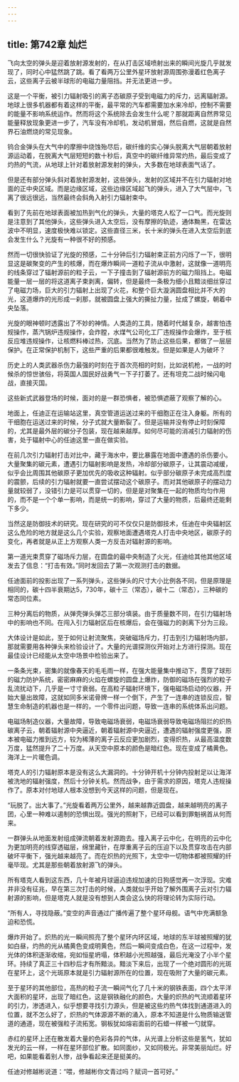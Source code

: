 ```yaml
---
---
---
```

title: 第742章 灿烂
---



飞向太空的弹头是迎着放射源发射的，在从打击区域喷射出来的瞬间光旋几乎就发现了，同时心中猛然跳了跳。看了看两万公里外星环放射源周围弥漫着红色离子云，这些离子云被半球形的电磁力量阻挡。并无法更进一步。

这是一个平衡，被引力辐射吸引的离子态碳原子受到电磁力的斥力，远离辐射源。地球上很多机器都有着这样的平衡，最平常的汽车都需要加水来冷却，控制不需要的能量不影响系统运作。然而将这个系统除去会发生什么呢？那就距离自然界常见能量释放现象更进一步了，汽车没有冷却机，发动机冒烟，然后自燃，这就是自然界石油燃烧的常见现象。

钨合金弹头在大气中的摩擦中烧蚀殆尽后，碳纤维的实心弹头脱离大气层朝着放射源运动着，在脱离大气层短短的数十秒后，真空中的碳纤维异常灼热，最后变成了灼热的气流，从地球上针对着放射源发射的弹头，大多数在地球表面气话了。

但是还有部分弹头斜对着放射源发射，这些弹头，发射的区域并不在引力辐射对地面的正中央区域。而是边缘区域，这些边缘区域起飞的弹头，进入了大气层中，飞离了很远很远，当然最终会斜角入射引力辐射束中。

看到了先前在地球表面被加热到气化的弹头，大量的塔克人松了一口气。而光旋则是注意到了其他弹头，这些弹头进入太空后，没有摩擦的轨迹，通体黝黑，在雷达波中不明显，速度极快难以锁定。这些直径三米，长十米的弹头在进入太空后到底会发生什么？光旋有一种很不好的预感。

然而一切很快验证了光旋的预感，二十分钟后引力辐射束正前方闪烁了一下，很明显这是碳聚变的产生的核爆，而在爆炸瞬间一道粒子流从中激射，这就像一道明亮的线条穿过了辐射源前的粒子云，一下子撞击到了辐射源前方的磁力阻挡上。电磁能量一层一层的将这道离子束剥离，偏转，但是最终一条极为细小且黯淡细丝穿过了电磁力场，巨大的引力辐射上出现了火花，和整个巨大漩涡圆盘相比并不大的光，这道爆炸的光形成一刹那，就被圆盘上强大的撕扯力量，扯成了螺旋，朝着中央坠落。

光旋的眼神顿时透露出了不妙的神情。人类造的工具，随着时代越复杂，越害怕违规操作，蒸汽锅炉违规操作，会炸膛，水煤气公司化工厂违规操作会爆炸，至于核反应堆违规操作，让核燃料棒过热，沉底。当然为了防止这些后果，都做了一层层保护。在正常保护机制下，这些严重的后果都很难触发。但是如果是人为破坏？

历史上的人类武器杀伤力最强的时刻在于首次亮相的时刻，比如说机枪，一战的时候杀的惊世骇俗，将英国人国民好战勇气一下子打萎了。还有坦克二战时候闪电战，直接灭国。

这些新式武器登场的时候，面对的是一群恐惧者，被恐惧遮蔽了观察了解的心。

地面上，任迪正在运输站这里，真空管道运送过来的干细胞正在注入身躯。所有的干细胞在运送过来的时候，分子式就大量断裂了。但是运输并没有停止时刻保障的，尤其是最外层的碳分子包装，现在越来越厚。如何尽可能的消减引力辐射的伤害，处于辐射中心的任迪这里一直在做实验。

在前几次引力辐射打击对比中，藏于海水中，要比暴露在地面中遭遇的杀伤要小。大量聚集的碳元素，遭遇引力辐射影响是发热，冷却部分碳原子，让其震动减缓，似乎会比周围其他碳原子更加优先的吸收这种辐射。似乎部分碳原子未完成高烈度的震颤，后续的引力辐射就要一直尝试摆动这个碳原子。而对其他碳原子的摆动力量就较弱了，没错引力是可以贯穿一切的，但是是对聚集在一起的物质均匀作用的，而不是一个个单一影响，而是统一的影响，穿过了大量的物质，后最终还能剩下多少。

当然这是防御技术的研究。现在研究的可不仅仅只是防御技术，任迪在中央辐射区这么危险的地方就是这么几个实验，观察地面遭遇塔克人打击中央地区，碳原子的变化，再者就是从正上方观察人类一方反击对辐射源的影响。

第一道光束贯穿了磁场斥力层，在圆盘的最中央制造了火光，任迪给其他其他区域发去了信息：“打击有效。”同时发回去了第一次观测打击的数据。

任迪面前的投影出现了一系列弹头，这些弹头的尺寸大小比例各不同，但是原理是相同的，碳十四半衰期达5，730年，碳十三（常态），碳十二（常态），三种碳的常态同位素。

三种分离后的物质，从弹壳弹头弹芯三部分填装。由于质量数不同，在引力辐射场中的影响也不同。在闯入引力辐射区后在核爆后，会在强磁力的剥离下分为三段。

大体设计是如此，至于如何让射流聚焦，突破磁场斥力，打击到引力辐射场内部，那就需要用各种弹头来检验设计了。大量的光谱探测仪开始对上方进行探测。现在最佳设计已经能从太空中场景中检验出来了。

一条条光束，密集的就像春天的毛毛雨一样，在强大能量集中推动下，贯穿了球形的磁力防护系统，密密麻麻的火焰在螺旋的圆盘上爆炸，防御的磁场在强烈的粒子乱流扰动下，几乎是一寸寸衰弱。在高粒子辐射环境下，强电磁场启动的仪器，开始大量出故障，这就如同多米诺骨牌一样一个倒下，产生了一连串的连锁反应，智慧生命制造的机器也是一样的，一个零件出问题，导致一连串的系统体系出问题。

电磁场制造仪器，大量故障，导致电磁场衰弱，电磁场衰弱导致电磁场阻拦的炽热碳离子云，朝着辐射源中央逼近，朝着辐射源中央逼近，遭遇的辐射强度更强，原本被电磁力推到远方，较为稀薄的离子云反应更加剧烈，变得炽热，从最高温度数万度，猛然提升了二十万度。从天空中原本的颜色是暗红色。现在变成了橘黄色。海洋上一片暖色调。

塔克人的引力辐射原本是没有这么大漏洞的。十分钟开机十分钟内投射足以让海洋被洗地的辐射强度，然后十分钟关机。然而战争，由于需求的原因，塔克人违规操作了。原本对付地球人根本没想到今天这样的问题，但是现在。

“玩脱了。出大事了。”光旋看着两万公里外，越来越靠近圆盘，越来越明亮的离子团，心里一种难以遏制的恐惧出现。强光的照射下，已经可以看到罪魁祸首从何而来。

一群弹头从地面发射组成弹流朝着发射源跑去。撞入离子云中化，在明亮的云中化为更加明亮的线穿透磁层，绵里藏针，在厚重离子云的压迫下以及贯穿攻击在内部破坏平衡下，强光越来越亮了。而在炽热的光照下，太空中一切物体都被照耀的纤毫毕现。尤其是那些朝着放射源飞的弹头。

所有塔克人看到这东西，几十年被月球逼迫违规加速的日狗感觉再一次浮现。灾难并非没有征兆，早在第三次打击的时候，人类就似乎开始了解外围离子云对引力辐射源的影响，但是塔克人就是没有想到人类会这么快的将理论转为实际行动。

“所有人，寻找隐蔽。”变空的声音通过广播传遍了整个星环母舰。语气中充满额急迫和恐慌。

爆炸开始了。炽热的光一瞬间照亮了整个星环内环区域，地球的东半球被照耀的犹如白昼，灼热的光从橘黄色变成明黄色，然后一瞬间变成白色，在这一过程中，发光体的体积逐渐收缩，宛如恒星坍塌，体积越小光照越强，最后光淹没了小半个星环。持续了真正三十四秒后才有所黯淡。黯淡下来后，出现了一个绝对圆形的光斑在星环上，这个光斑原本就是引力辐射源所在的位置，现在吸附了大量的碳元素。

至于星环的其他部位，高热的粒子流一瞬间气化了几十米的钢铁表面，四个太平洋大面积的星环，出现了暗红色，这是钢铁融化的颜色，大量的炽热的气流顺着星环的引力，渗透进入，似乎想要寻找引力源头，但是被这些灼热气体找到通道进入的位置，就不怎么好了，炽热的气体源源不断的涌入，原本不知道是什么物质输送管道的通道，现在被强粒子流拓宽。钢板犹如熔岩面前的石蜡一样被一勺就穿。

赤红的星环上还在散发着大量的色彩各异的气体，从光谱上分析这些是氢气，犹如发光的云一样，一样在星环部位扩散。如同面纱，又如同极光。非常美丽灿烂。好吧，如果能看着别人惨，战争看起来还是挺美的。

任迪对修越彬说道：“喂，修越彬你文青过吗？赋词一首可好。”